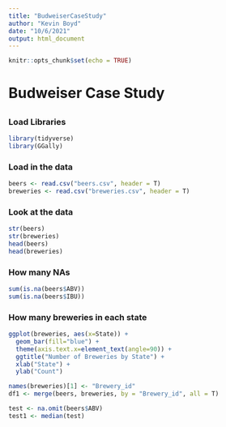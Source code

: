 ```yaml
---
title: "BudweiserCaseStudy"
author: "Kevin Boyd"
date: "10/6/2021"
output: html_document
---
```


```r
knitr::opts_chunk$set(echo = TRUE)
```

# Budweiser Case Study
## 

### Load Libraries
```r
library(tidyverse)
library(GGally)
```

### Load in the data
```r
beers <- read.csv("beers.csv", header = T)
breweries <- read.csv("breweries.csv", header = T)
```

### Look at the data
```r
str(beers)
str(breweries)
head(beers)
head(breweries)
```

### How many NAs 
```r
sum(is.na(beers$ABV))
sum(is.na(beers$IBU))
```

### How many breweries in each state
```r
ggplot(breweries, aes(x=State)) +
  geom_bar(fill="blue") +
  theme(axis.text.x=element_text(angle=90)) +
  ggtitle("Number of Breweries by State") +
  xlab("State") +
  ylab("Count")
```

```r
names(breweries)[1] <- "Brewery_id"
df1 <- merge(beers, breweries, by = "Brewery_id", all = T)
```



```r
test <- na.omit(beers$ABV)
test1 <- median(test)
```
